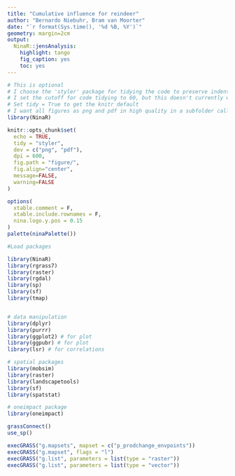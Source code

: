 ---
title: "Cumulative influence for reindeer"
author: "Bernardo Niebuhr, Bram van Moorter"
date: "`r format(Sys.time(), '%d %B, %Y')`"
geometry: margin=2cm
output: 
  NinaR::jensAnalysis:
    highlight: tango
    fig_caption: yes
    toc: yes
---

```{r setup, include=FALSE}
# This is optional
# I choose the 'styler' package for tidying the code to preserve indentations
# I set the cutoff for code tidying to 60, but this doesn't currently work with styler.
# Set tidy = True to get the knitr default
# I want all figures as png and pdf in high quality in a subfolder called figure
library(NinaR)

knitr::opts_chunk$set(
  echo = TRUE,
  tidy = "styler",
  dev = c("png", "pdf"),
  dpi = 600,
  fig.path = "figure/",
  fig.align="center",
  message=FALSE, 
  warning=FALSE
)

options(
  xtable.comment = F,
  xtable.include.rownames = F,
  nina.logo.y.pos = 0.15
)
palette(ninaPalette())
```

```{r load_packages, message=FALSE, warning=FALSE}
#Load packages

library(NinaR)
library(rgrass7)
library(raster)
library(rgdal)
library(sp)
library(sf)
library(tmap)


# data manipulation
library(dplyr)
library(purrr)
library(ggplot2) # for plot
library(ggpubr) # for plot
library(lsr) # for correlations

# spatial packages
library(mobsim)
library(raster)
library(landscapetools)
library(sf)
library(spatstat)

# oneimpact package
library(oneimpact)
```

```{r}


grassConnect()
use_sp()

execGRASS("g.mapsets", mapset = c("p_prodchange_envpoints"))
execGRASS("g.mapset", flags = "l")
execGRASS("g.list", parameters = list(type = "raster"))
execGRASS("g.list", parameters = list(type = "vector"))

```

